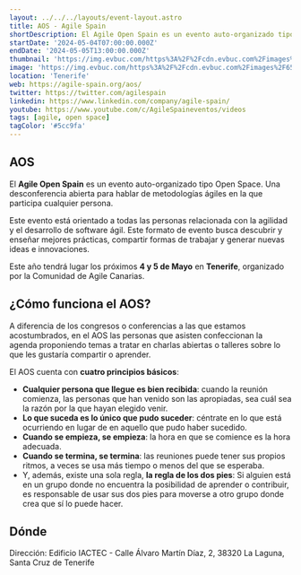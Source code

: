 ```yaml
---
layout: ../../../layouts/event-layout.astro
title: AOS - Agile Spain
shortDescription: El Agile Open Spain es un evento auto-organizado tipo Open Space. Una desconferencia abierta para hablar de metodologías ágiles y XP en la que todos participan.
startDate: '2024-05-04T07:00:00.000Z'
endDate: '2024-05-05T13:00:00.000Z'
thumbnail: 'https://img.evbuc.com/https%3A%2F%2Fcdn.evbuc.com%2Fimages%2F654855339%2F544734864589%2F1%2Foriginal.20231207-101728?w=940&auto=format%2Ccompress&q=75&sharp=10&rect=0%2C60%2C1920%2C960&s=1cad6968110b70feb8f274394bcf2812'
image: 'https://img.evbuc.com/https%3A%2F%2Fcdn.evbuc.com%2Fimages%2F654855339%2F544734864589%2F1%2Foriginal.20231207-101728?w=940&auto=format%2Ccompress&q=75&sharp=10&rect=0%2C60%2C1920%2C960&s=1cad6968110b70feb8f274394bcf2812'
location: 'Tenerife'
web: https://agile-spain.org/aos/
twitter: https://twitter.com/agilespain
linkedin: https://www.linkedin.com/company/agile-spain/
youtube: https://www.youtube.com/c/AgileSpaineventos/videos
tags: [agile, open space]
tagColor: '#5cc9fa'
---
```



## AOS

El **Agile Open Spain** es un evento auto-organizado tipo Open Space. Una desconferencia abierta para hablar de metodologías ágiles en la que participa cualquier persona.

Este evento está orientado a todas las personas relacionada con la agilidad y el desarrollo de software ágil. Este formato de evento busca descubrir y enseñar mejores prácticas, compartir formas de trabajar y generar nuevas ideas e innovaciones.

Este año tendrá lugar los próximos **4 y 5 de Mayo** en **Tenerife**, organizado por la Comunidad de Agile Canarias.

## ¿Cómo funciona el AOS?

A diferencia de los congresos o conferencias a las que estamos acostumbrados, en el AOS las personas que asisten confeccionan la agenda proponiendo temas a tratar en charlas abiertas o talleres sobre lo que les gustaría compartir o aprender.

El AOS cuenta con **cuatro principios básicos**:

- **Cualquier persona que llegue es bien recibida**: cuando la reunión comienza, las personas que han venido son las apropiadas, sea cuál sea la razón por la que hayan elegido venir.
- **Lo que suceda es lo único que pudo suceder**: céntrate en lo que está ocurriendo en lugar de en aquello que pudo haber sucedido.
- **Cuando se empieza, se empieza**: la hora en que se comience es la hora adecuada.
- **Cuando se termina, se termina**: las reuniones puede tener sus propios ritmos, a veces se usa más tiempo o menos del que se esperaba.
- Y, además, existe una sola regla, **la regla de los dos pies**: Si alguien está en un grupo donde no encuentra la posibilidad de aprender o contribuir, es responsable de usar sus dos pies para moverse a otro grupo donde crea que sí lo puede hacer.

## Dónde

Dirección: Edificio IACTEC - Calle Álvaro Martín Díaz, 2, 38320 La Laguna, Santa Cruz de Tenerife

<GoogleMap
  src="https://www.google.com/maps/embed?pb=!1m18!1m12!1m3!1d3507.394375832429!2d-16.299364023564465!3d28.467667491546692!2m3!1f0!2f0!3f0!3m2!1i1024!2i768!4f13.1!3m3!1m2!1s0xc41cdc1e6a4fa01%3A0x4f2cdcdcfe60ee36!2sEdificio%20IACTEC!5e0!3m2!1sen!2ses!4v1703747371184!5m2!1sen!2ses"
  ariaLabel="Edificio IACTEC - Calle Álvaro Martín Díaz, 2, 38320 La Laguna, Santa Cruz de Tenerife"
/>